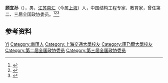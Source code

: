 '''顾宜孙'''（{{bd|1897年||1968年|}}），男，[[江苏|江苏]][[南汇|南汇]]（今属[[上海|上海]]）人，中国结构工程专家、教育家，曾任第二、三届全国政协委员。<ref>{{Cite book|title=历届全国政协委员人名辞典|author=|publisher=中国国际广播出版社|year=1996|isbn=9787507813746|location=北京|pages=286}}</ref><ref>{{Cite book|title=中华人民共和国职官志|author=何虎生, 李耀东, 向常福主编|publisher=中国社会出版社|year=2003|isbn=9787800883934|location=北京|pages=}}</ref><ref>{{Cite web|title=一代宗师|url=http://www.swjtubj.com/html/nypxf.html|accessdate=2020-10-19|work=西南(唐山)交通大学北京校友会}}</ref>

== 参考资料 ==
{{reflist}}

{{中国人物小作品}}

{{Authority control}}
{{DEFAULTSORT:Gu顾}}
[[Category:顾姓|Yi]]
[[Category:南匯人|Category:南匯人]]
[[Category:上海交通大學校友|Category:上海交通大學校友]]
[[Category:康乃爾大學校友|Category:康乃爾大學校友]]
[[Category:第二届全国政协委员|Category:第二届全国政协委员]]
[[Category:第三届全国政协委员|Category:第三届全国政协委员]]